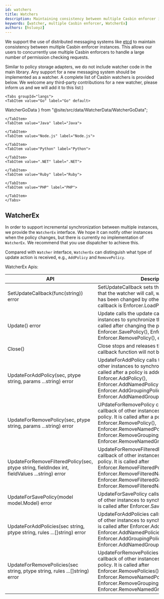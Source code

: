 ```yaml
---
id: watchers
title: Watchers
description: Maintaining consistency between multiple Casbin enforcer instances
keywords: [watcher, multiple Casbin enforcer, WatcherEx]
authors: [hsluoyz]
---
```




We support the use of distributed messaging systems like [etcd](https://github.com/coreos/etcd) to maintain consistency between multiple Casbin enforcer instances. This allows our users to concurrently use multiple Casbin enforcers to handle a large number of permission checking requests.

Similar to policy storage adapters, we do not include watcher code in the main library. Any support for a new messaging system should be implemented as a watcher. A complete list of Casbin watchers is provided below. We welcome any third-party contributions for a new watcher, please inform us and we will add it to this list:)

```mdx-code-block
<Tabs groupId="langs">
<TabItem value="Go" label="Go" default>
```
  WatcherGoData
} from "@site/src/data/WatcherData/WatcherGoData";

<WatcherMDTable data={WatcherGoData}></WatcherMDTable>


```mdx-code-block
</TabItem>
<TabItem value="Java" label="Java">
  ```
<WatcherMDTable data={WatcherJavaData}></WatcherMDTable>


  ```mdx-code-block
</TabItem>
<TabItem value="Node.js" label="Node.js">
  ```
<WatcherMDTable data={WatcherNodejsData}></WatcherMDTable>


  ```mdx-code-block
</TabItem>
<TabItem value="Python" label="Python">
  ```
<WatcherMDTable data={WatcherPythonData}></WatcherMDTable>


  ```mdx-code-block
</TabItem>
<TabItem value=".NET" label=".NET">
  ```
<WatcherMDTable data={WatcherDotNETData}></WatcherMDTable>


  ```mdx-code-block
</TabItem>
<TabItem value="Ruby" label="Ruby">
  ```
<WatcherMDTable data={WatcherRubyData}></WatcherMDTable>


  ```mdx-code-block
</TabItem>
<TabItem value="PHP" label="PHP">
  ```
<WatcherMDTable data={WatcherPhpData}></WatcherMDTable>


  ```mdx-code-block
</TabItem>
</Tabs>
```

## WatcherEx

In order to support incremental synchronization between multiple instances, we provide the `WatcherEx` interface. We hope it can notify other instances when the policy changes, but there is currently no implementation of `WatcherEx`. We recommend that you use dispatcher to achieve this.

Compared with `Watcher` interface, `WatcherEx` can distinguish what type of update action is received, e.g., `AddPolicy` and `RemovePolicy`.

WatcherEx Apis:

| API                                                                                           | Description                                                                                                                                                                                                                                                                                 |
|-----------------------------------------------------------------------------------------------|---------------------------------------------------------------------------------------------------------------------------------------------------------------------------------------------------------------------------------------------------------------------------------------------|
| SetUpdateCallback(func(string)) error                                                         | SetUpdateCallback sets the callback function that the watcher will call, when the policy in DB has been changed by other instances. A classic callback is Enforcer.LoadPolicy().                                                                                                            |
| Update() error                                                                                | Update calls the update callback of other instances to synchronize their policy. It is usually called after changing the policy in DB, like Enforcer.SavePolicy(), Enforcer.AddPolicy(), Enforcer.RemovePolicy(), etc.                                                                      |
| Close()                                                                                       | Close stops and releases the watcher, the callback function will not be called any more.                                                                                                                                                                                                    |
| UpdateForAddPolicy(sec, ptype string, params ...string) error                                 | UpdateForAddPolicy calls the update callback of other instances to synchronize their policy. It is called after a policy is added via Enforcer.AddPolicy(), Enforcer.AddNamedPolicy(), Enforcer.AddGroupingPolicy() and Enforcer.AddNamedGroupingPolicy().                                  |
| UpdateForRemovePolicy(sec, ptype string, params ...string) error                              | UPdateForRemovePolicy calls the update callback of other instances to synchronize their policy. It is called after a policy is removed by Enforcer.RemovePolicy(), Enforcer.RemoveNamedPolicy(), Enforcer.RemoveGroupingPolicy() and Enforcer.RemoveNamedGroupingPolicy().                  |
| UpdateForRemoveFilteredPolicy(sec, ptype string, fieldIndex int, fieldValues ...string) error | UpdateForRemoveFilteredPolicy calls the update callback of other instances to synchronize their policy. It is called after Enforcer.RemoveFilteredPolicy(), Enforcer.RemoveFilteredNamedPolicy(), Enforcer.RemoveFilteredGroupingPolicy() and Enforcer.RemoveFilteredNamedGroupingPolicy(). |
| UpdateForSavePolicy(model model.Model) error                                                  | UpdateForSavePolicy calls the update callback of other instances to synchronize their policy. It is called after Enforcer.SavePolicy()                                                                                                                                                      |
| UpdateForAddPolicies(sec string, ptype string, rules ...[]string) error                       | UpdateForAddPolicies calls the update callback of other instances to synchronize their policy. It is called after Enforcer.AddPolicies(), Enforcer.AddNamedPolicies(), Enforcer.AddGroupingPolicies() and Enforcer.AddNamedGroupingPolicies().                                              |
| UpdateForRemovePolicies(sec string, ptype string, rules ...[]string) error                    | UpdateForRemovePolicies calls the update callback of other instances to synchronize their policy. It is called after  Enforcer.RemovePolicies(), Enforcer.RemoveNamedPolicies(), Enforcer.RemoveGroupingPolicies() and Enforcer.RemoveNamedGroupingPolicies().                              |
